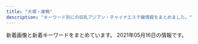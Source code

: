 ```yaml
---
title: "大塚・巣鴨"
description: "キーワード別にの巨乳アジアン・チャイナエステ嬢情報をまとめました。"
---
```


新着画像と新着キーワードをまとめています。
2021年05月16日の情報です。

<DmmAffiliateIns />
<KeywordTable
  shops={
    [
    {
        "url": "https://koi-relax.tokyo/",
        "img_links": [
            "https://koi-relax.tokyo/wp-content/themes/este/img/3.jpg",
            "https://koi-relax.tokyo/wp-content/themes/este/img/2.jpg",
            "https://koi-relax.tokyo/wp-content/uploads/2021/03/iuygfas.jpg",
            "https://koi-relax.tokyo/wp-content/themes/este/img/top-img01a.png",
            "https://koi-relax.tokyo/wp-content/uploads/2021/03/987syatdf.jpg",
            "https://koi-relax.tokyo/wp-content/themes/este/img/top-img03.png",
            "https://koi-relax.tokyo/wp-content/uploads/2021/03/ui2yt1fg.jpg",
            "https://koi-relax.tokyo/wp-content/themes/este/img/top-img02b.png",
            "https://koi-relax.tokyo/wp-content/themes/este/img/tel_header.png",
            "https://koi-relax.tokyo/wp-content/themes/este/img/1.jpg",
            "https://koi-relax.tokyo/wp-content/themes/este/img/4.jpg",
            "https://koi-relax.tokyo/wp-content/themes/este/img/top-img01b.png",
            "https://koi-relax.tokyo/wp-content/themes/este/img/call.png",
            "https://koi-relax.tokyo/wp-content/themes/este/img/tel_footer.png"
        ],
        "keywords": {
            "D": 12
        },
        "name": "\u604b",
        "station": "JR\u5de3\u9d28\u99c5"
    },
    {
        "img_links": [],
        "name": "\u3066\u3082\u307f\u3084",
        "url": "http://ko-relax.info/",
        "keywords": {},
        "station": "JR\u99d2\u8fbc\u99c5\u6771\u53e3"
    },
    {
        "station": "JR\u99d2\u8fbc\u99c5\u5357\u53e3",
        "url": "http://iyashinomori.oks.bz/",
        "keywords": {},
        "name": "\u7652\u3057\u306e\u68ee",
        "img_links": []
    },
    {
        "station": "JR\u99d2\u8fbc\u99c5\u5357\u53e3",
        "url": "http://www.ko-story.com/",
        "img_links": [
            "http://www.ko-story.com/css/staff/staff-0013-a.jpg",
            "http://www.ko-story.com/css/osusume-013.jpg",
            "http://www.ko-story.com/css/nav/nav-007.jpg",
            "http://www.ko-story.com/css/osusume-011.jpg",
            "http://www.ko-story.com/css/staff/staff-0014-a.jpg",
            "http://www.ko-story.com/css/tel01.png",
            "http://www.ko-story.com/css/staff/staff-010-a.jpg",
            "http://www.ko-story.com/css/nav/nav-002.jpg",
            "http://www.ko-story.com/css/nav/nav-003.jpg",
            "http://www.ko-story.com/css/main-staff03.jpg",
            "http://www.ko-story.com/css/staff/staff-012-b.jpg",
            "http://www.ko-story.com/css/main-girl02.png",
            "http://www.ko-story.com/css/osusume-00014a.jpg",
            "http://www.ko-story.com/css/main-staff01.jpg",
            "http://www.ko-story.com/css/top01-left01.png",
            "http://www.ko-story.com/css/nav/nav-001.jpg",
            "http://www.ko-story.com/css/nav/nav-005.jpg",
            "http://www.ko-story.com/css/staff/staff-0014-b.jpg",
            "http://www.ko-story.com/css/top01-left03.jpg",
            "http://www.ko-story.com/css/nav/nav-004.jpg",
            "http://www.ko-story.com/css/nav/nav-006.jpg",
            "http://www.ko-story.com/css/staff/staff-0013-b.jpg",
            "http://www.ko-story.com/css/head-change.jpg",
            "http://www.ko-story.com/css/staff/staff-012-a.jpg",
            "http://www.ko-story.com/css/staff/staff-010-b.jpg",
            "http://www.ko-story.com/css/top01-left02.jpg"
        ],
        "name": "\u30b9\u30c8\u30fc\u30ea\u30fc",
        "keywords": {
            "88": 6,
            "89": 2,
            "D": 8
        }
    },
    {
        "name": "\u51db\u82b1 \u308a\u3093\u304b",
        "station": "JR\u5927\u585a\u99c5\u5357\u53e3",
        "img_links": [
            "https://rin-este.info/wp-content/themes/este/img/2.jpg",
            "http://rin-este.info/wp-content/themes/este/img/1.jpg",
            "http://rin-este.info/wp-content/themes/este/img/2.jpg",
            "https://rin-este.info/wp-content/themes/este/img/call.png",
            "https://rin-este.info/wp-content/themes/este/img/top-img03.png",
            "https://rin-este.info/wp-content/themes/este/img/top-img04.png",
            "http://rin-este.info/wp-content/themes/este/img/top-img05.png",
            "https://rin-este.info/wp-content/themes/este/img/4.jpg",
            "https://rin-este.info/wp-content/themes/este/img/tel_footer.png",
            "https://rin-este.info/wp-content/uploads/2021/02/3sjaioaoisaas.jpg",
            "https://rin-este.info/wp-content/themes/este/img/top-img02.png",
            "https://rin-este.info/wp-content/uploads/2021/02/0006.jpg",
            "http://rin-este.info/wp-content/themes/este/img/top-img04.png",
            "https://rin-este.info/wp-content/themes/este/img/top-img01.png",
            "https://rin-este.info/wp-content/themes/este/img/1.jpg",
            "https://rin-este.info/wp-content/uploads/2021/02/jsioaioasoai.jpg",
            "http://rin-este.info/wp-content/themes/este/img/call.png",
            "https://rin-este.info/wp-content/uploads/2021/02/0000000000.jpg",
            "http://rin-este.info/wp-content/themes/este/img/3.jpg",
            "https://rin-este.info/wp-content/uploads/2021/02/sajioaioaa1.jpg",
            "https://rin-este.info/wp-content/themes/este/img/top-img05.png",
            "http://rin-este.info/wp-content/themes/este/img/top-img02.png",
            "https://rin-este.info/wp-content/uploads/2021/02/shaujsialskas.jpg",
            "http://rin-este.info/wp-content/themes/este/img/4.jpg",
            "http://rin-este.info/wp-content/themes/este/img/top-img01.png",
            "https://rin-este.info/wp-content/uploads/2021/02/1saijojsaiosa.jpg",
            "https://rin-este.info/wp-content/themes/este/img/tel_header.png",
            "http://rin-este.info/wp-content/themes/este/img/tel_footer.png",
            "http://rin-este.info/wp-content/themes/este/img/tel_header.png",
            "https://rin-este.info/wp-content/themes/este/img/3.jpg",
            "https://rin-este.info/wp-content/uploads/2021/02/00002101021.jpg"
        ],
        "url": "http://rin-este.info/",
        "keywords": {
            "D": 20,
            "\u30bb\u30af\u30b7\u30fc": 2,
            "E": 14,
            "F": 4
        }
    },
    {
        "img_links": [
            "https://townnet.ne.jp/myondon/top/img/net1.jpg",
            "https://townnet.ne.jp/myondon/top/staff/img/bb.jpg",
            "https://townnet.ne.jp/myondon/top/view/img/v_01.jpg",
            "https://townnet.ne.jp/myondon/top/view/img/s_06.jpg",
            "https://townnet.ne.jp/myondon/top/view/img/s_01.jpg",
            "https://townnet.ne.jp/myondon/top/view/img/s_02.jpg",
            "https://townnet.ne.jp/myondon/top/staff/img/g_6576.jpg",
            "https://townnet.ne.jp/myondon/top/system/img/net.jpg",
            "https://townnet.ne.jp/myondon/top/view/img/s_08.jpg",
            "https://townnet.ne.jp/myondon/top/img/information.jpg",
            "https://townnet.ne.jp/myondon/top/staff/img/hal.jpg",
            "https://townnet.ne.jp/myondon/top/view/img/v_03.jpg",
            "https://townnet.ne.jp/myondon/top/view/img/v_06.jpg",
            "https://townnet.ne.jp/myondon/top/view/img/v_08.jpg",
            "https://townnet.ne.jp/myondon/top/view/img/s_03.jpg",
            "https://townnet.ne.jp/myondon/top/view/img/s_10.jpg",
            "https://townnet.ne.jp/myondon/top/staff/img/aya.jpg",
            "https://townnet.ne.jp/myondon/top/view/img/v_05.jpg",
            "https://townnet.ne.jp/myondon/top/staff/img/kaori.jpg",
            "https://townnet.ne.jp/myondon/top/view/img/v_07.jpg",
            "https://townnet.ne.jp/myondon/top/staff/img/g_4681.jpg",
            "https://townnet.ne.jp/myondon/top/view/img/s_05.jpg",
            "https://townnet.ne.jp/myondon/top/view/img/s_11.jpg",
            "https://townnet.ne.jp/myondon/top/view/img/v_04.jpg",
            "https://townnet.ne.jp/myondon/top/access/img/kanban.jpg",
            "https://townnet.ne.jp/myondon/top/view/img/v_02.jpg",
            "https://townnet.ne.jp/myondon/top/system/img/price.jpg",
            "https://townnet.ne.jp/myondon/top/view/img/s_12.jpg",
            "https://townnet.ne.jp/myondon/top/staff/img/mari.jpg",
            "https://townnet.ne.jp/myondon/top/view/img/s_07.jpg",
            "https://townnet.ne.jp/myondon/img/img_02.jpg",
            "https://townnet.ne.jp/myondon/top/view/img/s_04.jpg",
            "https://townnet.ne.jp/myondon/top/staff/img/kaori_1.jpg",
            "https://townnet.ne.jp/myondon/top/view/img/s_09.jpg"
        ],
        "url": "https://townnet.ne.jp/myondon/",
        "keywords": {},
        "name": "\u660e\u6d1e",
        "station": "JR\u5927\u585a\u99c5\u5317\u53e3"
    },
    {
        "name": "\u7652\u51e6\uff5e\u30e6\u30c9\u30b3\u30ed\uff5e",
        "keywords": {
            "C": 12,
            "D": 48,
            "87": 12,
            "86": 36,
            "83": 12
        },
        "img_links": [
            "http://relaxation.ebb.jp/int3.jpg",
            "http://relaxation.ebb.jp/dozdLZQPkhPUwC2.png",
            "http://relaxation.ebb.jp/2/uploadimg/1614080597.jpg",
            "http://relaxation.ebb.jp/2/uploadimg/1614080543.jpg",
            "http://relaxation.ebb.jp/2/uploadimg/1614080675.jpg",
            "http://relaxation.ebb.jp/2/uploadimg/1614080297.jpg",
            "http://relaxation.ebb.jp/2/uploadimg/1614080670.jpg",
            "http://relaxation.ebb.jp/2/uploadimg/1614949857.jpg",
            "http://relaxation.ebb.jp/2/uploadimg/1614080268.jpg",
            "http://relaxation.ebb.jp/2/uploadimg/1614080305.jpg",
            "http://relaxation.ebb.jp/int2.jpg",
            "http://relaxation.ebb.jp/int1.jpg",
            "http://relaxation.ebb.jp/vis_theptframe.png",
            "http://relaxation.ebb.jp/2/uploadimg/1614080688.jpg",
            "http://relaxation.ebb.jp/2/uploadimg/1615986161.jpg",
            "http://relaxation.ebb.jp/2/uploadimg/1614080587.jpg",
            "http://relaxation.ebb.jp/2/uploadimg/1614080603.jpg",
            "http://relaxation.ebb.jp/2/uploadimg/1614080617.jpg"
        ],
        "station": "JR\u99d2\u8fbc\u99c5\u5317\u53e3",
        "url": "http://relaxation.ebb.jp/"
    },
    {
        "img_links": [],
        "keywords": {},
        "station": "JR\u5927\u585a\u99c5\u5317\u53e3",
        "url": "https://sakura.aoaoeo.com/",
        "name": "SAKURA \u30ea\u30e9\u30af\u30bc\u30fc\u30b7\u30e7\u30f3"
    },
    {
        "url": "http://mermaid.tyo.ac/",
        "keywords": {
            "86": 24,
            "87": 5,
            "C": 23,
            "83": 6,
            "D": 39,
            "85": 15,
            "E": 6
        },
        "img_links": [
            "http://mermaid.tyo.ac/photos/sites/9/2020/07/2020070504012584.jpg",
            "http://mermaid.tyo.ac/photos/sites/9/2020/07/2020070504014156.jpg",
            "http://mermaid.tyo.ac/photos/sites/9/2020/07/2020070504013573.jpg",
            "http://mermaid.tyo.ac/images/themes/blue/s_ranking.png",
            "http://mermaid.tyo.ac/photos/sites/9/2020/07/2020070504013427.jpg",
            "http://mermaid.tyo.ac/images/themes/blue/s_link.png",
            "http://mermaid.tyo.ac/images/themes/blue/no2.png",
            "http://mermaid.tyo.ac/images/themes/blue/s_news.png",
            "http://mermaid.tyo.ac/images/themes/blue/mobile.jpg",
            "http://mermaid.tyo.ac/images/themes/blue/r3.jpg",
            "http://mermaid.tyo.ac/photos/sites/9/2020/07/2020070504014629.jpg",
            "http://mermaid.tyo.ac/photos/sites/9/2021/04/2021040810220626.jpg",
            "http://mermaid.tyo.ac/photos/sites/9/2020/07/2020070504013113.jpg",
            "http://mermaid.tyo.ac/photos/sites/9/2020/07/2020070504014544.jpg",
            "http://mermaid.tyo.ac/photos/sites/9/2020/07/2020070504013051.jpg",
            "http://mermaid.tyo.ac/photos/sites/9/2021/04/2021040810550977.jpg",
            "http://mermaid.tyo.ac/images/themes/blue/no1.png",
            "http://mermaid.tyo.ac/images/themes/blue/s_zysx.png",
            "http://mermaid.tyo.ac/images/themes/blue/line.png",
            "http://mermaid.tyo.ac/photos/sites/9/2020/07/2020070504014471.jpg",
            "http://mermaid.tyo.ac/images/themes/blue/s_pickup.png",
            "http://mermaid.tyo.ac/photos/sites/9/2020/07/2020070504013841.jpg",
            "http://mermaid.tyo.ac/images/room1.jpg",
            "http://mermaid.tyo.ac/photos/sites/9/2020/07/2020070504012859.jpg",
            "http://mermaid.tyo.ac/photos/sites/9/2021/04/2021040810545454.jpg",
            "http://mermaid.tyo.ac/images/themes/blue/s_staff.png",
            "http://mermaid.tyo.ac/photos/sites/9/2021/04/2021040810550096.jpg",
            "http://mermaid.tyo.ac/images/room4.jpg",
            "http://mermaid.tyo.ac/photos/sites/9/2020/07/2020070504013943.jpg",
            "http://mermaid.tyo.ac/images/themes/blue/s_newface.png",
            "http://mermaid.tyo.ac/images/room3.jpg",
            "http://mermaid.tyo.ac/photos/sites/9/2020/07/202007050401424.jpg",
            "http://mermaid.tyo.ac/images/room2.jpg"
        ],
        "name": "RelaCute no.1\u30fb\u30ea\u30e9\u30ad\u30e5\u30fc\u30c8 no.1",
        "station": "\u897f\u5de3\u9d28\u99c5A3\u53e3"
    },
    {
        "url": "http://relax-orange.work/",
        "station": "JR\u5de3\u9d28\u99c5\u5317\u53e3",
        "img_links": [
            "http://relax-orange.work/img/s5.jpg",
            "http://relax-orange.work/img/m40.png",
            "http://relax-orange.work/i/img/kanban.jpg",
            "http://relax-orange.work/i/img/r1.jpg",
            "http://relax-orange.work/img/s2.jpg",
            "http://relax-orange.work/img/st5.jpg",
            "http://relax-orange.work/img/st2.jpg",
            "http://relax-orange.work/img/sta3.jpg",
            "http://relax-orange.work/img/sta1.jpg",
            "http://relax-orange.work/img/m1.png",
            "http://relax-orange.work/img/nos.jpg",
            "http://relax-orange.work/img/sta2.jpg",
            "http://relax-orange.work/img/st3.jpg",
            "http://relax-orange.work/img/m50.png",
            "http://relax-orange.work/img/m6.png",
            "http://relax-orange.work/i/img/r2.jpg",
            "http://relax-orange.work/i/img/r3.jpg",
            "http://relax-orange.work/i/img/s2.jpg",
            "http://relax-orange.work/img/mobile-botton-0.png",
            "http://relax-orange.work/img/m20.png",
            "http://relax-orange.work/i/img/s1.jpg",
            "http://relax-orange.work/img/s3.jpg",
            "http://relax-orange.work/img/sta5.jpg",
            "http://relax-orange.work/i/img/sta5.jpg",
            "http://relax-orange.work/img/s1.jpg",
            "http://relax-orange.work/img/m3.png",
            "http://relax-orange.work/img/m60.png",
            "http://relax-orange.work/i/img/s5.jpg",
            "http://relax-orange.work/img/m2.png",
            "http://relax-orange.work/img/kanban.jpg",
            "http://relax-orange.work/img/m30.png",
            "http://relax-orange.work/img/m5.png",
            "http://relax-orange.work/img/st1.jpg",
            "http://relax-orange.work/i/img/s3.jpg",
            "http://relax-orange.work/i/img/r4.jpg",
            "http://relax-orange.work/i/img/acc.jpg",
            "http://relax-orange.work/img/m4.png"
        ],
        "name": "\u30aa\u30ec\u30f3\u30b8",
        "keywords": {
            "86": 4,
            "88": 3,
            "D": 4,
            "E": 3,
            "85": 3,
            "C": 14,
            "87": 3
        }
    },
    {
        "img_links": [
            "http://arm-es.com/media/sites/13/2021/02/1612779404-flash.jpg",
            "http://arm-es.com/media/sites/13/elementor/thumbs/1612941234-1-p2nc1s53zd76qyrkkrfuqf3wp82mfua2movbe779h4.jpg",
            "http://arm-es.com/media/sites/13/elementor/thumbs/1619432795-1-p6a48o8wfryoxtz2upg7drb5sqdut37uwnb0df4h40.jpg",
            "http://arm-es.com/media/sites/13/elementor/thumbs/1615907550-DE5AD401-0C44-4EC3-AB52-CB94A75B4D20-p4b3gedphkahsbf1rk9reb6hl6w950twbseooo34ps.jpeg",
            "http://arm-es.com/media/sites/13/elementor/thumbs/1612941284-4-p2nc3351h2zivgvaybr7738yehmz4pgnh5hle19ku0.jpg",
            "http://arm-es.com/media/sites/13/2021/02/1612776477-top.jpg",
            "http://arm-es.com/media/sites/13/2021/03/1616658266-9AFA83A6-DA81-4A53-8BB7-573D97A63C23.jpeg",
            "http://arm-es.com/media/sites/13/2021/02/1612941410-5.jpg",
            "http://arm-es.com/media/sites/13/elementor/thumbs/1612941284-4-p2nc3352g60s96v5co6mldhnb4p4bafgpa9apqyco0.jpg",
            "http://arm-es.com/media/sites/13/2021/03/1616658265-717B549D-EE02-4F25-9DF3-43649AB2785F.jpeg",
            "http://arm-es.com/media/sites/13/elementor/thumbs/1612941267-3-p2nc2n5t7zewrticxz9ywzit7kvvofo0z361k1m1ls.jpg",
            "http://arm-es.com/media/sites/13/elementor/thumbs/1612941410-5-p2nc6dkpe7hnic39qqy6x9d191f82kitxforuwdz20.jpg",
            "http://arm-es.com/media/sites/13/elementor/thumbs/1612941358-6-p2nc50p3itmqqm29o5tlblp2d044yb4sepriwieg1k.jpg",
            "http://arm-es.com/media/sites/13/2021/02/r2-1.jpg",
            "http://arm-es.com/media/sites/13/2021/04/1620398909-1.jpg",
            "http://arm-es.com/media/sites/13/elementor/thumbs/1612941234-1-p2nc1s54yg8g4orez3va4pcllv4rmf8vutn0pww1b4.jpg",
            "http://arm-es.com/media/sites/13/elementor/thumbs/1612941250-2-p2nc276jzst1ag5kjadb8ljz412n1kwl8w2sec9qjk.jpg",
            "http://arm-es.com/media/sites/13/elementor/thumbs/1613538765-F562FBE7-D9D5-4A85-97B7-94AF100F9870-p2zdfc5no7l6u0mpugrrh7estz1rfzcbvcszv6b2cg.jpeg",
            "http://arm-es.com/media/sites/13/elementor/thumbs/1614830040-A4F263E2-84CF-4064-849B-5F1D3A8962B7-p3pdykoker7f35d9jk8yis75bexrtphuaa8gl2e10g.jpeg",
            "http://arm-es.com/media/sites/13/elementor/thumbs/1612941267-3-p2nc2n5s8wdne3iijmujipa4axtqhup7qyec8bx9rs.jpg",
            "http://arm-es.com/media/sites/13/2021/02/r1-1.jpg",
            "http://arm-es.com/media/sites/13/2021/02/1612779406-flash1.jpg",
            "http://arm-es.com/media/sites/13/elementor/thumbs/1612941250-2-p2nc276j0prrwq5q4xxvubba7e0huzxs0rb32mkypk.jpg",
            "http://arm-es.com/media/sites/13/elementor/thumbs/1620398909-1-p6tkxy0ltzgi90uyzgw6t8z0s28e1bsp25cklhd2g0.jpg",
            "http://arm-es.com/media/sites/13/2021/02/1613544003-c19.jpg"
        ],
        "name": "\u30de\u30b7\u30e5\u30de\u30ed",
        "station": "JR\u99d2\u8fbc\u99c5\u6771\u53e3",
        "keywords": {},
        "url": "http://arm-es.com/"
    },
    {
        "keywords": {},
        "station": "JR\u5927\u585a\u99c5\u5317\u53e3",
        "img_links": [],
        "name": "\u99a8-\u304b\u304a\u308a-",
        "url": "http://rinpa-awa.info/"
    },
    {
        "keywords": {},
        "name": "Relax Luck",
        "img_links": [
            "http://www.relax-luck.work/img/erika1.jpg",
            "http://www.relax-luck.work/sp/images/rec1.jpg",
            "http://www.relax-luck.work/img/miho2.jpg",
            "http://www.relax-luck.work/images/rec2.jpg",
            "http://www.relax-luck.work/sp/images/sys.png",
            "http://www.relax-luck.work/images/tr.jpg",
            "http://www.relax-luck.work/sp/img/sizuka1.jpg",
            "http://www.relax-luck.work/images/4.jpg",
            "http://www.relax-luck.work/images/1.jpg",
            "http://www.relax-luck.work/sp/images/rec2.jpg",
            "http://www.relax-luck.work/sp/img/miho2.jpg",
            "http://www.relax-luck.work/img/siori1.jpg",
            "http://www.relax-luck.work/sp/images/ta.png",
            "http://www.relax-luck.work/sp/staff/sizuka.jpg",
            "http://www.relax-luck.work/sp/images/ac1.png",
            "http://www.relax-luck.work/sp/staff/miho.jpg",
            "http://www.relax-luck.work/images/ac1.jpg",
            "http://www.relax-luck.work/sp/images/news.jpg",
            "http://www.relax-luck.work/sp/img/erika2.jpg",
            "http://www.relax-luck.work/sp/images/tel.png",
            "http://www.relax-luck.work/sp/images/footer.jpg",
            "http://www.relax-luck.work/sp/img/erika1.jpg",
            "http://www.relax-luck.work/img/sizuka2.jpg",
            "http://www.relax-luck.work/sp/images/int1.png",
            "http://www.relax-luck.work/images/news_t.jpg",
            "http://www.relax-luck.work/img/miho1.jpg",
            "http://www.relax-luck.work/images/2.jpg",
            "http://www.relax-luck.work/images/sm.jpg",
            "http://www.relax-luck.work/img/sizuka1.jpg",
            "http://www.relax-luck.work/images/int2.png",
            "http://www.relax-luck.work/sp/images/staff_t.jpg",
            "http://www.relax-luck.work/sp/img/siori1.jpg",
            "http://www.relax-luck.work/sp/img/sizuka2.jpg",
            "http://www.relax-luck.work/img/siori2.jpg",
            "http://www.relax-luck.work/sp/staff/siori.jpg",
            "http://www.relax-luck.work/sp/images/head.jpg",
            "http://www.relax-luck.work/images/ta.jpg",
            "http://www.relax-luck.work/sp/images/int2.png",
            "http://www.relax-luck.work/sp/menu/top.jpg",
            "http://www.relax-luck.work/sp/img/siori2.jpg",
            "http://www.relax-luck.work/images/3.jpg",
            "http://www.relax-luck.work/sp/img/miho1.jpg",
            "http://www.relax-luck.work/sp/images/interior_t.jpg",
            "http://www.relax-luck.work/images/int1.png",
            "http://www.relax-luck.work/sp/staff/erika.jpg",
            "http://www.relax-luck.work/images/interior_t.jpg",
            "http://www.relax-luck.work/sp/menu/staff.jpg",
            "http://www.relax-luck.work/images/sys.png",
            "http://www.relax-luck.work/img/erika2.jpg",
            "http://www.relax-luck.work/images/rec1.jpg",
            "http://www.relax-luck.work/sp/images/ac1.jpg",
            "http://www.relax-luck.work/images/head.jpg",
            "http://www.relax-luck.work/images/staff_t.jpg"
        ],
        "station": "JR\u5de3\u9d28\u99c5\u6b63\u9762\u53e3",
        "url": "http://www.relax-luck.work/"
    },
    {
        "img_links": [
            "http://hi-msg.com/cocoshia/images/fbb.jpg",
            "http://hi-msg.com/cocoshia/images/an_5_02.jpg",
            "http://hi-msg.com/cocoshia/images/eve.png",
            "http://hi-msg.com/cocoshia/images/an_1_01.jpg",
            "http://hi-msg.com/cocoshia/images/index-1.jpg",
            "http://hi-msg.com/cocoshia/images/staff_images/st4.jpg",
            "http://hi-msg.com/cocoshia/images/an_3_01.jpg",
            "http://hi-msg.com/cocoshia/images/an_2_02.jpg",
            "http://hi-msg.com/cocoshia/images/slider/slide1s.png",
            "http://hi-msg.com/cocoshia/images/an_3_02.jpg",
            "http://hi-msg.com/cocoshia/images/an_6_02.jpg",
            "http://hi-msg.com/cocoshia/images/an_1_02.jpg",
            "http://hi-msg.com/cocoshia/images/an_6_01.jpg",
            "http://hi-msg.com/cocoshia/images/index_01.jpg",
            "http://hi-msg.com/cocoshia/images/index-2.jpg",
            "http://hi-msg.com/cocoshia/images/r1.jpg",
            "http://hi-msg.com/cocoshia/images/staff_images/st1.jpg",
            "http://hi-msg.com/cocoshia/images/slider/slide3s.png",
            "http://hi-msg.com/cocoshia/images/an_4_02.jpg",
            "http://hi-msg.com/cocoshia/images/staff_images/st2.jpg",
            "http://hi-msg.com/cocoshia/images/slider/slide1.png",
            "http://hi-msg.com/cocoshia/images/staff_images/st3.jpg",
            "http://hi-msg.com/cocoshia/images/staff_images/sl.png",
            "http://hi-msg.com/cocoshia/images/r3.jpg",
            "http://hi-msg.com/cocoshia/images/qr.jpg",
            "http://hi-msg.com/cocoshia/images/slider/slide2s.png",
            "http://hi-msg.com/cocoshia/images/r4.jpg",
            "http://hi-msg.com/cocoshia/images/slider/slide3.png",
            "http://hi-msg.com/cocoshia/images/an_5_01.jpg",
            "http://hi-msg.com/cocoshia/images/sys1.jpg",
            "http://hi-msg.com/cocoshia/images/slider/slide2.png",
            "http://hi-msg.com/cocoshia/images/r2.jpg",
            "http://hi-msg.com/cocoshia/images/an_4_01.jpg",
            "http://hi-msg.com/cocoshia/images/an_2_01.jpg"
        ],
        "name": "COCOSHIA",
        "station": "JR\u5927\u585a\u99c5\u5317\u53e3",
        "url": "http://hi-msg.com/cocoshia/",
        "keywords": {
            "87": 7,
            "E": 7,
            "86": 14
        }
    },
    {
        "url": "http://alinse.xyz/",
        "station": "JR\u5927\u585a\u99c5\u5357\u53e3",
        "name": "\u304a\u304b\u3048\u308a",
        "img_links": [
            "http://alinse.xyz/picture/4.jpg",
            "http://alinse.xyz/uploads/210507/1-21050F92300P7.jpg",
            "http://alinse.xyz/uploads/210507/1-21050F922361Y.jpg",
            "http://alinse.xyz/picture/call.png",
            "http://alinse.xyz/uploads/210507/1-21050F9341W95.jpg",
            "http://alinse.xyz/uploads/210429/1-21042913354GB.jpg",
            "http://alinse.xyz/picture/top-img01.png",
            "http://alinse.xyz/uploads/210429/1-210429133010c7.jpg",
            "http://alinse.xyz/uploads/210429/1-210429133414623.jpg",
            "http://alinse.xyz/uploads/210429/1-21042913342U49.jpg",
            "http://alinse.xyz/picture/2.jpg",
            "http://alinse.xyz/uploads/210507/1-21050F93430460.jpg",
            "http://alinse.xyz/uploads/210429/1-2104291331509C.jpg",
            "http://alinse.xyz/uploads/210429/1-210429133024236.jpg",
            "http://alinse.xyz/uploads/210429/1-210429133604H5.jpg",
            "http://alinse.xyz/picture/top-img10.jpg",
            "http://alinse.xyz/picture/1.jpg",
            "http://alinse.xyz/picture/tel.png",
            "http://alinse.xyz/picture/3.jpg",
            "http://alinse.xyz/uploads/210429/1-210429133216458.jpg"
        ],
        "keywords": {
            "C": 8,
            "D": 7
        }
    },
    {
        "name": "\u3046\u3055\u304e",
        "station": "JR\u99d2\u8fbc\u99c5\u5317\u53e3",
        "url": "http://koukou.ests.co/",
        "keywords": {},
        "img_links": []
    }
]
}
/>
<DmmAffiliateScript />
